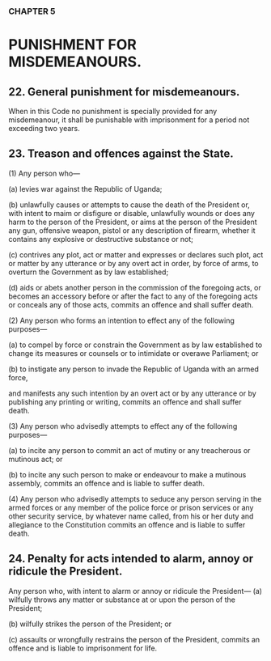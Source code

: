 ### CHAPTER 5

# PUNISHMENT FOR MISDEMEANOURS.

## 22. General punishment for misdemeanours.
When in this Code no punishment is specially provided for any
misdemeanour, it shall be punishable with imprisonment for a period not
exceeding two years.

## 23. Treason and offences against the State.
(1) Any person who—

(a) levies war against the Republic of Uganda;

(b) unlawfully causes or attempts to cause the death of the President
or, with intent to maim or disfigure or disable, unlawfully
wounds or does any harm to the person of the President, or aims
at the person of the President any gun, offensive weapon, pistol
or any description of firearm, whether it contains any explosive
or destructive substance or not;

(c) contrives any plot, act or matter and expresses or declares such
plot, act or matter by any utterance or by any overt act in order,
by force of arms, to overturn the Government as by law
established;

(d) aids or abets another person in the commission of the foregoing
acts, or becomes an accessory before or after the fact to any of
the foregoing acts or conceals any of those acts,
commits an offence and shall suffer death.

(2) Any person who forms an intention to effect any of the following
purposes—

(a) to compel by force or constrain the Government as by law
established to change its measures or counsels or to intimidate or
overawe Parliament; or

(b) to instigate any person to invade the Republic of Uganda with an
armed force,

and manifests any such intention by an overt act or by any utterance or by
publishing any printing or writing, commits an offence and shall suffer death.

(3) Any person who advisedly attempts to effect any of the following
purposes—

(a) to incite any person to commit an act of mutiny or any
treacherous or mutinous act; or

(b) to incite any such person to make or endeavour to make a
mutinous assembly,
commits an offence and is liable to suffer death.

(4) Any person who advisedly attempts to seduce any person serving
in the armed forces or any member of the police force or prison services or
any other security service, by whatever name called, from his or her duty and
allegiance to the Constitution commits an offence and is liable to suffer
death.

## 24. Penalty for acts intended to alarm, annoy or ridicule the President.
Any person who, with intent to alarm or annoy or ridicule the President—
(a) wilfully throws any matter or substance at or upon the person of
the President;

(b) wilfully strikes the person of the President; or

(c) assaults or wrongfully restrains the person of the President,
commits an offence and is liable to imprisonment for life.